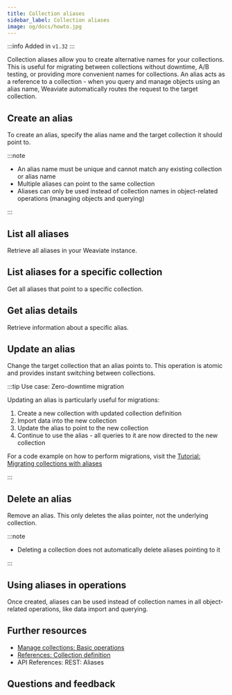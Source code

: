 ```yaml
---
title: Collection aliases
sidebar_label: Collection aliases
image: og/docs/howto.jpg
---
```



:::info Added in `v1.32`
:::

Collection aliases allow you to create alternative names for your collections. This is useful for migrating between collections without downtime, A/B testing, or providing more convenient names for collections. An alias acts as a reference to a collection - when you query and manage objects using an alias name, Weaviate automatically routes the request to the target collection.


<CollectionAliasUsage />

## Create an alias

To create an alias, specify the alias name and the target collection it should point to.

<Tabs groupId="languages">
  <TabItem value="py" label="Python">
    <FilteredTextBlock
      text={PyCode}
      startMarker="# START CreateAlias"
      endMarker="# END CreateAlias"
      language="py"
    />
  </TabItem>
  <TabItem value="js" label="JS/TS">
    <FilteredTextBlock
      text={TSCode}
      startMarker="// START CreateAlias"
      endMarker="// END CreateAlias"
      language="js"
    />
  </TabItem>
  <TabItem value="go" label="Go">
    <FilteredTextBlock
      text={GoCode}
      startMarker="// CreateAlias START"
      endMarker="// CreateAlias END"
      language="go"
    />
  </TabItem>
  <TabItem value="java6" label="Java v6">
    <FilteredTextBlock
      text={JavaV6Code}
      startMarker="// START CreateAlias"
      endMarker="// END CreateAlias"
      language="java"
    />
  </TabItem>
  <TabItem value="java" label="Java">
    <FilteredTextBlock
      text={JavaCode}
      startMarker="// START CreateAlias"
      endMarker="// END CreateAlias"
      language="java"
    />
  </TabItem>
</Tabs>

:::note

- An alias name must be unique and cannot match any existing collection or alias name
- Multiple aliases can point to the same collection
- Aliases can only be used instead of collection names in object-related operations (managing objects and querying)

:::

## List all aliases

Retrieve all aliases in your Weaviate instance.

<Tabs groupId="languages">
  <TabItem value="py" label="Python">
    <FilteredTextBlock
      text={PyCode}
      startMarker="# START ListAllAliases"
      endMarker="# END ListAllAliases"
      language="py"
    />
  </TabItem>
  <TabItem value="js" label="JS/TS">
    <FilteredTextBlock
      text={TSCode}
      startMarker="// START ListAllAliases"
      endMarker="// END ListAllAliases"
      language="js"
    />
  </TabItem>
  <TabItem value="go" label="Go">
    <FilteredTextBlock
      text={GoCode}
      startMarker="// ListAllAliases START"
      endMarker="// ListAllAliases END"
      language="go"
    />
  </TabItem>
  <TabItem value="java6" label="Java v6">
    <FilteredTextBlock
      text={JavaV6Code}
      startMarker="// START ListAllAliases"
      endMarker="// END ListAllAliases"
      language="java"
    />
  </TabItem>
  <TabItem value="java" label="Java">
    <FilteredTextBlock
      text={JavaCode}
      startMarker="// START ListAllAliases"
      endMarker="// END ListAllAliases"
      language="java"
    />
  </TabItem>
</Tabs>

## List aliases for a specific collection

Get all aliases that point to a specific collection.

<Tabs groupId="languages">
  <TabItem value="py" label="Python">
    <FilteredTextBlock
      text={PyCode}
      startMarker="# START ListCollectionAliases"
      endMarker="# END ListCollectionAliases"
      language="py"
    />
  </TabItem>
  <TabItem value="js" label="JS/TS">
    <FilteredTextBlock
      text={TSCode}
      startMarker="// START ListCollectionAliases"
      endMarker="// END ListCollectionAliases"
      language="js"
    />
  </TabItem>
  <TabItem value="go" label="Go">
    <FilteredTextBlock
      text={GoCode}
      startMarker="// ListCollectionAliases START"
      endMarker="// ListCollectionAliases END"
      language="go"
    />
  </TabItem>
  <TabItem value="java6" label="Java v6">
    <FilteredTextBlock
      text={JavaV6Code}
      startMarker="// START ListCollectionAliases"
      endMarker="// END ListCollectionAliases"
      language="java"
    />
  </TabItem>
  <TabItem value="java" label="Java">
    <FilteredTextBlock
      text={JavaCode}
      startMarker="// START ListCollectionAliases"
      endMarker="// END ListCollectionAliases"
      language="java"
    />
  </TabItem>
</Tabs>

## Get alias details

Retrieve information about a specific alias.

<Tabs groupId="languages">
  <TabItem value="py" label="Python">
    <FilteredTextBlock
      text={PyCode}
      startMarker="# START GetAlias"
      endMarker="# END GetAlias"
      language="py"
    />
  </TabItem>
  <TabItem value="js" label="JS/TS">
    <FilteredTextBlock
      text={TSCode}
      startMarker="// START GetAlias"
      endMarker="// END GetAlias"
      language="js"
    />
  </TabItem>
  <TabItem value="go" label="Go">
    <FilteredTextBlock
      text={GoCode}
      startMarker="// GetAlias START"
      endMarker="// GetAlias END"
      language="go"
    />
  </TabItem>
  <TabItem value="java6" label="Java v6">
    <FilteredTextBlock
      text={JavaV6Code}
      startMarker="// START GetAlias"
      endMarker="// END GetAlias"
      language="java"
    />
  </TabItem>
  <TabItem value="java" label="Java">
    <FilteredTextBlock
      text={JavaCode}
      startMarker="// START GetAlias"
      endMarker="// END GetAlias"
      language="java"
    />
  </TabItem>
</Tabs>

## Update an alias

Change the target collection that an alias points to. This operation is atomic and provides instant switching between collections.

<Tabs groupId="languages">
  <TabItem value="py" label="Python">
    <FilteredTextBlock
      text={PyCode}
      startMarker="# START UpdateAlias"
      endMarker="# END UpdateAlias"
      language="py"
    />
  </TabItem>
  <TabItem value="js" label="JS/TS">
    <FilteredTextBlock
      text={TSCode}
      startMarker="// START UpdateAlias"
      endMarker="// END UpdateAlias"
      language="js"
    />
  </TabItem>
  <TabItem value="go" label="Go">
    <FilteredTextBlock
      text={GoCode}
      startMarker="// UpdateAlias START"
      endMarker="// UpdateAlias END"
      language="go"
    />
  </TabItem>
  <TabItem value="java6" label="Java v6">
    <FilteredTextBlock
      text={JavaV6Code}
      startMarker="// START UpdateAlias"
      endMarker="// END UpdateAlias"
      language="java"
    />
  </TabItem>
  <TabItem value="java" label="Java">
    <FilteredTextBlock
      text={JavaCode}
      startMarker="// START UpdateAlias"
      endMarker="// END UpdateAlias"
      language="java"
    />
  </TabItem>
</Tabs>

:::tip Use case: Zero-downtime migration

Updating an alias is particularly useful for migrations:

1. Create a new collection with updated collection definition
2. Import data into the new collection
3. Update the alias to point to the new collection
4. Continue to use the alias - all queries to it are now directed to the new collection

For a code example on how to perform migrations, visit the [Tutorial: Migrating collections with aliases](../tutorials/collection-aliases.mdx)

:::

## Delete an alias

Remove an alias. This only deletes the alias pointer, not the underlying collection.

<Tabs groupId="languages">
  <TabItem value="py" label="Python">
    <FilteredTextBlock
      text={PyCode}
      startMarker="# START DeleteAlias"
      endMarker="# END DeleteAlias"
      language="py"
    />
  </TabItem>
  <TabItem value="js" label="JS/TS">
    <FilteredTextBlock
      text={TSCode}
      startMarker="// START DeleteAlias"
      endMarker="// END DeleteAlias"
      language="js"
    />
  </TabItem>
  <TabItem value="go" label="Go">
    <FilteredTextBlock
      text={GoCode}
      startMarker="// DeleteAlias START"
      endMarker="// DeleteAlias END"
      language="go"
    />
  </TabItem>
  <TabItem value="java6" label="Java v6">
    <FilteredTextBlock
      text={JavaV6Code}
      startMarker="// START DeleteAlias"
      endMarker="// END DeleteAlias"
      language="java"
    />
  </TabItem>
  <TabItem value="java" label="Java">
    <FilteredTextBlock
      text={JavaCode}
      startMarker="// START DeleteAlias"
      endMarker="// END DeleteAlias"
      language="java"
    />
  </TabItem>
</Tabs>

:::note

- Deleting a collection does not automatically delete aliases pointing to it

:::

## Using aliases in operations

Once created, aliases can be used instead of collection names in all object-related operations, like data import and querying.

<Tabs groupId="languages">
  <TabItem value="py" label="Python">
    <FilteredTextBlock
      text={PyCode}
      startMarker="# START UseAlias"
      endMarker="# END UseAlias"
      language="py"
    />
  </TabItem>
  <TabItem value="js" label="JS/TS">
    <FilteredTextBlock
      text={TSCode}
      startMarker="// START UseAlias"
      endMarker="// END UseAlias"
      language="js"
    />
  </TabItem>
  <TabItem value="go" label="Go">
    <FilteredTextBlock
      text={GoCode}
      startMarker="// UseAlias START"
      endMarker="// UseAlias END"
      language="go"
    />
  </TabItem>
  <TabItem value="java6" label="Java v6">
    <FilteredTextBlock
      text={JavaV6Code}
      startMarker="// START UseAlias"
      endMarker="// END UseAlias"
      language="java"
    />
  </TabItem>
  <TabItem value="java" label="Java">
    <FilteredTextBlock
      text={JavaCode}
      startMarker="// START UseAlias"
      endMarker="// END UseAlias"
      language="java"
    />
  </TabItem>
</Tabs>

## Further resources

- [Manage collections: Basic operations](./collection-operations.mdx)
- [References: Collection definition](/weaviate/config-refs/collections.mdx)
- <SkipLink href="/weaviate/api/rest#tag/aliases">
    API References: REST: Aliases
  </SkipLink>

## Questions and feedback


<DocsFeedback />
